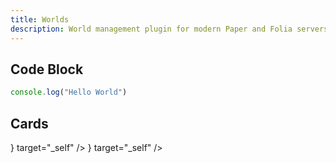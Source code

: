 ```yaml
---
title: Worlds
description: World management plugin for modern Paper and Folia servers
---
```



## Code Block

```js
console.log("Hello World")
```

## Cards

<Cards>
  <Card title="Creating new worlds" href="worlds/create_world" icon={<Plus />} target="_self" />
  <Card
    title="Importing existing worlds"
    href="worlds/import_world"
    icon={<Import />}
    target="_self"
  />
</Cards>
